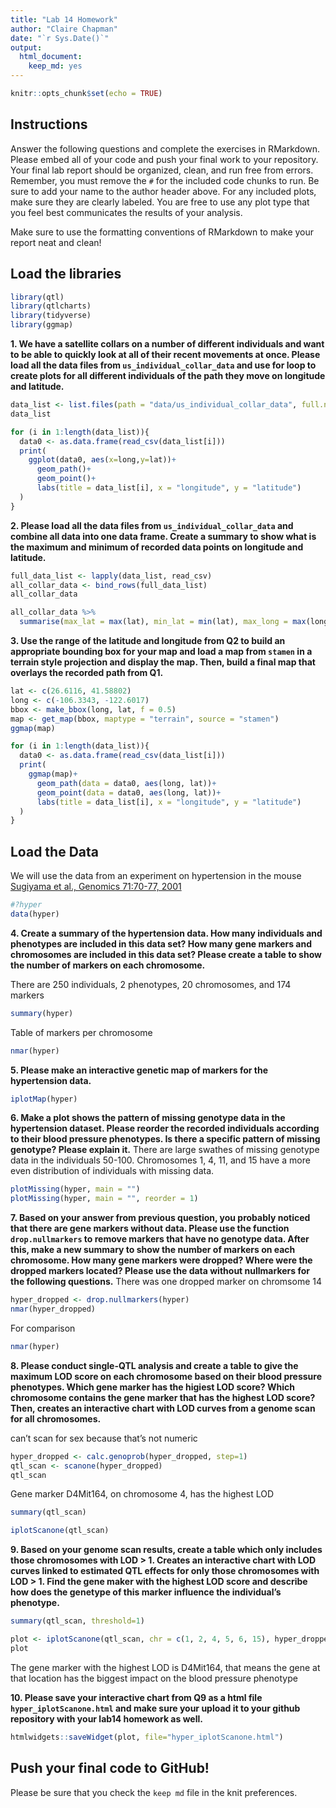 ```yaml
---
title: "Lab 14 Homework"
author: "Claire Chapman"
date: "`r Sys.Date()`"
output: 
  html_document: 
    keep_md: yes
---
```


```r
knitr::opts_chunk$set(echo = TRUE)
```

## Instructions
Answer the following questions and complete the exercises in RMarkdown. Please embed all of your code and push your final work to your repository. Your final lab report should be organized, clean, and run free from errors. Remember, you must remove the `#` for the included code chunks to run. Be sure to add your name to the author header above. For any included plots, make sure they are clearly labeled. You are free to use any plot type that you feel best communicates the results of your analysis.  

Make sure to use the formatting conventions of RMarkdown to make your report neat and clean!  

## Load the libraries
```r
library(qtl)
library(qtlcharts)
library(tidyverse)
library(ggmap)
```

**1. We have a satellite collars on a number of different individuals and want to be able to quickly look at all of their recent movements at once. Please load all the data files from `us_individual_collar_data` and use for loop to create plots for all different individuals of the path they move on longitude and latitude.**
```r
data_list <- list.files(path = "data/us_individual_collar_data", full.names = TRUE)
data_list

for (i in 1:length(data_list)){
  data0 <- as.data.frame(read_csv(data_list[i]))
  print(
    ggplot(data0, aes(x=long,y=lat))+
      geom_path()+
      geom_point()+
      labs(title = data_list[i], x = "longitude", y = "latitude")
  )
}
```

**2. Please load all the data files from `us_individual_collar_data` and combine all data into one data frame. Create a summary to show what is the maximum and minimum of recorded data points on longitude and latitude.**
```r
full_data_list <- lapply(data_list, read_csv)
all_collar_data <- bind_rows(full_data_list)
all_collar_data
```

```r
all_collar_data %>% 
  summarise(max_lat = max(lat), min_lat = min(lat), max_long = max(long), min_long = min(long))
```


**3. Use the range of the latitude and longitude from Q2 to build an appropriate bounding box for your map and load a map from `stamen` in a terrain style projection and display the map. Then, build a final map that overlays the recorded path from Q1.**
```r
lat <- c(26.6116, 41.58802)
long <- c(-106.3343, -122.6017)
bbox <- make_bbox(long, lat, f = 0.5)
map <- get_map(bbox, maptype = "terrain", source = "stamen")
ggmap(map)
```
```r
for (i in 1:length(data_list)){
  data0 <- as.data.frame(read_csv(data_list[i]))
  print(
    ggmap(map)+
      geom_path(data = data0, aes(long, lat))+
      geom_point(data = data0, aes(long, lat))+
      labs(title = data_list[i], x = "longitude", y = "latitude")
  )
}
```


## Load the Data
We will use the data from an experiment on hypertension in the mouse [Sugiyama et al., Genomics 71:70-77, 2001](https://www.sciencedirect.com/science/article/pii/S0888754300964012?via%3Dihub)
```r
#?hyper
data(hyper)
```

**4. Create a summary of the hypertension data. How many individuals and phenotypes are included in this data set? How many gene markers and chromosomes are included in this data set? Please create a table to show the number of markers on each chromosome.**

There are 250 individuals, 2 phenotypes, 20 chromosomes, and 174 markers
```r
summary(hyper)
```

Table of markers per chromosome
```r
nmar(hyper)
```


**5. Please make an interactive genetic map of markers for the hypertension data.**
```r
iplotMap(hyper)
```

**6. Make a plot shows the pattern of missing genotype data in the hypertension dataset. Please reorder the recorded individuals according to their blood pressure phenotypes. Is there a specific pattern of missing genotype? Please explain it.**
There are large swathes of missing genotype data in the individuals 50-100. Chromosomes 1, 4, 11, and 15 have a more even distribution of individuals with missing data.
```r
plotMissing(hyper, main = "")
plotMissing(hyper, main = "", reorder = 1)
```

**7. Based on your answer from previous question, you probably noticed that there are gene markers without data. Please use the function `drop.nullmarkers` to remove markers that have no genotype data. After this, make a new summary to show the number of markers on each chromosome. How many gene markers were dropped? Where were the dropped markers located? Please use the data without nullmarkers for the following questions.**
There was one dropped marker on chromsome 14
```r
hyper_dropped <- drop.nullmarkers(hyper)
nmar(hyper_dropped)
```
For comparison
```r
nmar(hyper)
```


**8. Please conduct single-QTL analysis and create a table to give the maximum LOD score on each chromosome based on their blood pressure phenotypes. Which gene marker has the higiest LOD score? Which chromosome contains the gene marker that has the highest LOD score? Then, creates an interactive chart with LOD curves from a genome scan for all chromosomes.**

can't scan for sex because that's not numeric
```r
hyper_dropped <- calc.genoprob(hyper_dropped, step=1)
qtl_scan <- scanone(hyper_dropped)
qtl_scan
```

Gene marker D4Mit164, on chromosome 4, has the highest LOD
```r
summary(qtl_scan)
```
```r
iplotScanone(qtl_scan)
```


**9. Based on your genome scan results, create a table which only includes those chromosomes with LOD > 1. Creates an interactive chart with LOD curves linked to estimated QTL effects for only those chromosomes with LOD > 1. Find the gene maker with the highest LOD score and describe how does the genetype of this marker influence the individual's phenotype.**
```r
summary(qtl_scan, threshold=1)
```
```r
plot <- iplotScanone(qtl_scan, chr = c(1, 2, 4, 5, 6, 15), hyper_dropped)
plot
```

The gene marker with the highest LOD is D4Mit164, that means the gene at that location has the biggest impact on the blood pressure phenotype


**10. Please save your interactive chart from Q9 as a html file `hyper_iplotScanone.html` and make sure your upload it to your github repository with your lab14 homework as well.**
```r

htmlwidgets::saveWidget(plot, file="hyper_iplotScanone.html")
```

## Push your final code to GitHub!
Please be sure that you check the `keep md` file in the knit preferences. 